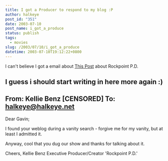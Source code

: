 ```yaml
---
title: I got a Producer to respond to my blog :P
author: halkeye
post_id: "351"
date: 2003-07-10
post_name: i_got_a_produce
status: publish
tags:
  - movies
slug: /2003/07/10/i_got_a_produce
datetime: 2003-07-10T19:12:22+0800
---
```


I can't believe I got a email about [This Post](/2003/06/16/rockport_pd/) about Rockpoint P.D.

I guess i should start writing in here more again :)
--------------
From: Kellie Benz [CENSORED]
To: halkeye@halkeye.net
---------------------------------------
Dear Gavin;

I found your weblog during a vanity search - forgive me for my vanity, but
at least I admitted it.

Anyway, cool that you dug our show and thanks for talking about it.

Cheers,
Kellie Benz
Executive Producer/Creator
'Rockpoint P.D.'
